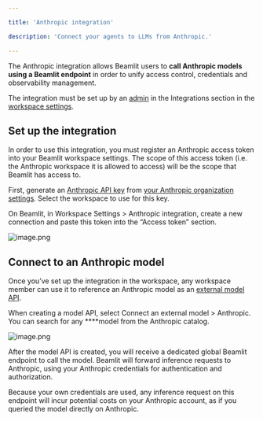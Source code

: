 ```yaml
---

title: 'Anthropic integration'

description: 'Connect your agents to LLMs from Anthropic.'

---
```


The Anthropic integration allows Beamlit users to **call Anthropic models using a Beamlit endpoint** in order to unify access control, credentials and observability management. 

The integration must be set up by an [admin](../Security/Workspace-access-control%2013847e47b1ea8151bd43efeccf5defe0) in the Integrations section in the [workspace settings](../Security/Workspace-access-control).

## Set up the integration

In order to use this integration, you must register an Anthropic access token into your Beamlit workspace settings. The scope of this access token (i.e. the Anthropic workspace it is allowed to access) will be the scope that Beamlit has access to.

First, generate an [Anthropic API key](https://docs.anthropic.com/en/api/getting-started) from [your Anthropic organization settings](https://console.anthropic.com/settings/keys). Select the workspace to use for this key.

On Beamlit, in Workspace Settings > Anthropic integration, create a new connection and paste this token into the “Access token” section.

![image.png](Anthropic/image.png)

## Connect to an Anthropic model

Once you’ve set up the integration in the workspace, any workspace member can use it to reference an Anthropic model as an [external model API](../Models/External-model-apis).

When creating a model API, select Connect an external model > Anthropic. You can search for any ****model from the Anthropic catalog.

![image.png](Anthropic/image%201.png)

After the model API is created, you will receive a dedicated global Beamlit endpoint to call the model. Beamlit will forward inference requests to Anthropic, using your Anthropic credentials for authentication and authorization.

<Info>Because your own credentials are used, any inference request on this endpoint will incur potential costs on your Anthropic account, as if you queried the model directly on Anthropic.</Info>